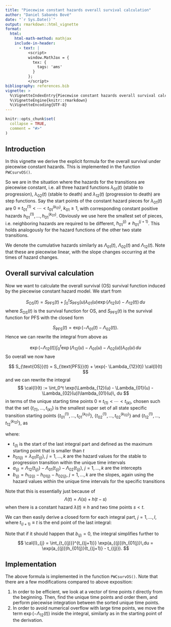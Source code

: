```yaml
---
title: "Piecewise constant hazards overall survival calculation"
author: "Daniel Sabanés Bové"
date: "`r Sys.Date()`"
output: rmarkdown::html_vignette
format:
  html:
    html-math-method: mathjax
    include-in-header:
      - text: |
          <script>
          window.MathJax = {
            tex: {
              tags: 'ams'
            }
          };
          </script>
bibliography: references.bib
vignette: >
  %\VignetteIndexEntry{Piecewise constant hazards overall survival calculation}
  %\VignetteEngine{knitr::rmarkdown}
  %\VignetteEncoding{UTF-8}
---
```


```r
knitr::opts_chunk$set(
  collapse = TRUE,
  comment = "#>"
)
```

## Introduction

In this vignette we derive the explicit formula for the overall survival under
piecewise constant hazards. This is implemented in the function `PWCsurvOS()`.

So we are in the situation where the hazards for the transitions are piecewise constant,
i.e. all three hazard functions $\lambda_{01}(t)$ (stable to progression), $\lambda_{02}(t)$ 
(stable to death) and $\lambda_{12}(t)$ (progression to death) are step functions.
Say the start points of the constant hazard pieces for $\lambda_{01}(t)$ are $0 \equiv t_{01}^{(1)} < \dotsb < t_{01}^{(k_{01})}$, $k_{01} \geq 1$, with corresponding constant positive hazards $h_{01}^{(1)}, \dotsc, h_{01}^{(k_{01})}$. Obviously we use here the smallest set of pieces, i.e. neighboring hazards are required
to be different, $h_{01}^{(j)} \neq h_{01}^{(j+1)}$.
This holds analogously for the hazard functions of the other two state transitions.

We denote the cumulative hazards similarly as $\Lambda_{01}(t)$, $\Lambda_{02}(t)$ and
$\Lambda_{12}(t)$. Note that these are piecewise linear, with the slope changes occurring at the times of hazard changes.

## Overall survival calculation

Now we want to calculate the overall survival (OS) survival function 
induced by the piecewise constant hazard model. We start from

$$
S_{\text{OS}}(t) 
= S_{\text{PFS}}(t) + \int_0^t S_{\text{PFS}}(u) \lambda_{01}(u)\exp(\Lambda_{12}(u) - \Lambda_{12}(t))\, du
$$
where $S_{\text{OS}}(t)$ is the survival function for OS, and $S_{\text{PFS}}(t)$ is the 
survival function for PFS with the closed form

$$
S_{\text{PFS}}(t) = \exp(- \Lambda_{01}(t) - \Lambda_{02}(t)).
$$
Hence we can rewrite the integral from above as

$$
\exp(- \Lambda_{12}(t)) \int_0^t \exp(\Lambda_{12}(u) - \Lambda_{01}(u) - \Lambda_{02}(u))\lambda_{01}(u)\, du
$$
So overall we now have

$$
S_{\text{OS}}(t) 
= S_{\text{PFS}}(t) + \exp(- \Lambda_{12}(t)) \cal{I}(t)
$$
and we can rewrite the integral
$$
\cal{I}(t) := \int_0^t \exp(\Lambda_{12}(u) - \Lambda_{01}(u) - \Lambda_{02}(u))\lambda_{01}(u)\, du
$$
in terms of the unique starting time points $0 \equiv t_{(1)} < \dotsb < t_{(k)}$, chosen such that
the set $\{t_{(1)}, \dotsc, t_{(k)}\}$ is the smallest super set of all state specific transition starting points $\{t_{01}^{(1)}, \dotsc, t_{01}^{(k_{01})}\}$, $\{t_{02}^{(1)}, \dotsc, t_{02}^{(k_{02})}\}$ and $\{t_{12}^{(1)}, \dotsc, t_{12}^{(k_{12})}\}$, as

\begin{align}
\cal{I}(t) = 
&\int_{t_{(1)}}^{t_{(2)}} \exp(a_{(1)} + b_{(1)}(u - t_{(1)}))h_{01(1)}\,du \\
&+ \dotsb + \\
&\int_{t_{(l)}}^{t} \exp(a_{(l)} + b_{(l)}(u - t_{(l)}))h_{01(l)}\,du,
\end{align}
where:

- $t_{(l)}$ is the start of the last integral part and defined as the maximum starting point that is smaller than $t$
- $h_{01(j)} = \lambda_{01}(t_{(j)})$, $j=1, \dotsc, k$ are the hazard values for the stable to progression transition within the unique time intervals
- $a_{(j)} = \Lambda_{12}(t_{(j)}) - \Lambda_{01}(t_{(j)}) - \Lambda_{02}(t_{(j)})$, $j=1, \dotsc, k$ are the intercepts
- $b_{(j)} = h_{12(j)} - h_{01(j)} - h_{02(j)}$, $j=1, \dotsc, k$ are the slopes, again using the hazard values within the unique time intervals for the specific transitions

Note that this is essentially just because of 
$$
\Lambda(t) = \Lambda(s) + h (t-s)
$$
when there is a constant hazard $\lambda(t) \equiv h$ and two time points $s<t$.

We can then easily derive a closed form for each integral part, $j = 1, \dotsc, l$, where
$t_{(l+1)}\equiv t$ is the end point of the last integral:

\begin{align}
\cal{I}_{j} 
&= \int_{t_{(j)}}^{t_{(j+1)}} \exp(a_{(j)} + b_{(j)}(u - t_{(j)}))h_{01(j)}\,du\\
&= \exp(a_{(j)} - b_{(j)}t_{(j)})h_{01(j)}
\int_{t_{(j)}}^{t_{(j+1)}} \exp(b_{(j)}u)\,du\\
&= \exp(a_{(j)} - b_{(j)}t_{(j)})h_{01(j)}
\left[ 
b_{(j)}^{-1}\exp(b_{(j)}u)
\right]_{t_{(j)}}^{t_{(j+1)}}\\
&= 
\frac{h_{01(j)}}{b_{(j)}}
\exp(a_{(j)} - b_{(j)}t_{(j)})
(\exp(b_{(j)}t_{(j+1)}) - \exp(b_{(j)}t_{(j)}))\\
&=
\frac{h_{01(j)}}{b_{(j)}}
\exp(a_{(j)})
(\exp(b_{(j)}(t_{(j+1)} - t_{(j)})) - 1)
\end{align}

Note that if it should happen that $b_{(j)} = 0$, the integral simplifies further to
$$
\cal{I}_{j} 
= \int_{t_{(j)}}^{t_{(j+1)}} \exp(a_{(j)})h_{01(j)}\,du
= \exp(a_{(j)})h_{01(j)}(t_{(j+1)} - t_{(j)}).
$$

## Implementation

The above formula is implemented in the function `PWCsurvOS()`. Note that there 
are a few modifications compared to above exposition:

1. In order to be efficient, we look at a vector of time points $t$ directly from 
the beginning. Then, find the unique time points and order them, and perform piecewise
integration between the sorted unique time points.
1. In order to avoid numerical overflow with large time points, we move the term
$\exp(- \Lambda_{12}(t))$ inside the integral, similarly as in the starting point of 
the derivation.
